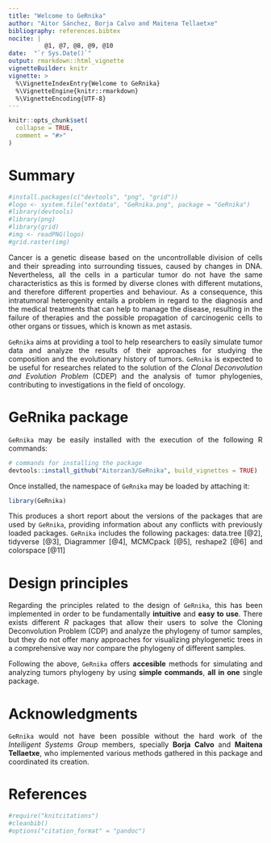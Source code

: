 ```yaml
---
title: "Welcome to GeRnika"
author: "Aitor Sánchez, Borja Calvo and Maitena Tellaetxe"
bibliography: references.bibtex
nocite: | 
          @1, @7, @8, @9, @10
date:  "`r Sys.Date()`"
output: rmarkdown::html_vignette
vignetteBuilder: knitr
vignette: >
  %\VignetteIndexEntry{Welcome to GeRnika}
  %\VignetteEngine{knitr::rmarkdown}
  %\VignetteEncoding{UTF-8}
---
```

<style>
body {
text-align: justify}
</style>

```r
knitr::opts_chunk$set(
  collapse = TRUE,
  comment = "#>"
)
```


# Summary
```r

#install.packages(c("devtools", "png", "grid"))
#logo <- system.file("extdata", "GeRnika.png", package = "GeRnika")
#library(devtools)
#library(png)
#library(grid)
#img <- readPNG(logo)
#grid.raster(img)
```


Cancer is a genetic disease based on the uncontrollable division of cells and their spreading into surrounding tissues, caused by changes in DNA. Nevertheless, all the cells in a particular tumor do not have the same characteristics as this is formed by diverse clones with different mutations, and therefore different properties and behaviour. As a consequence, this intratumoral heterogenity entails a problem in regard to the diagnosis and the medical treatments that can help to manage the disease, resulting in the failure of therapies and the possible propagation of carcinogenic cells to other organs or tissues, which is known as met
astasis. 

`GeRnika` aims at providing a tool to help researchers to easily simulate tumor data and analyze the results of their approaches for studying the composition and the evolutionary history of tumors. `GeRnika` is expected to be useful for researches related to the solution of the *Clonal Deconvolution and Evolution Problem* (CDEP) and the analysis of tumor phylogenies, contributing to investigations in the field of oncology.

# GeRnika package

`GeRnika` may be easily installed with the execution of the following R commands:

```r
# commands for installing the package
devtools::install_github("Aitorzan3/GeRnika", build_vignettes = TRUE)
```
Once installed, the namespace of `GeRnika` may be loaded by attaching it:

```r
library(GeRnika)
```

This produces a short report about the versions of the packages that are used by `GeRnika`, providing information about any conflicts with previously loaded packages. `GeRnika` includes the following packages: data.tree [@2], tidyverse [@3], Diagrammer [@4], MCMCpack [@5], reshape2 [@6] and colorspace [@11]

# Design principles
Regarding the principles related to the design of `GeRnika`, this has been implemented in order to be fundamentally **intuitive** and **easy to use**. There exists different *R* packages that allow their users to solve the Cloning Deconvolution Problem (CDP) and analyze the phylogeny of tumor samples, but they do not offer many approaches for visualizing phylogenetic trees in a comprehensive way nor compare the phylogeny of different samples. 

Following the above, `GeRnika` offers **accesible** methods for simulating and analyzing tumors phylogeny by using **simple commands**, **all in one** single package.

# Acknowledgments

`GeRnika` would not have been possible without the hard work of the *Intelligent Systems Group* members, specially **Borja Calvo** and **Maitena Tellaetxe**, who implemented various methods gathered in this package and coordinated its creation. 

# References

```r
#require("knitcitations")
#cleanbib()
#options("citation_format" = "pandoc")
```

